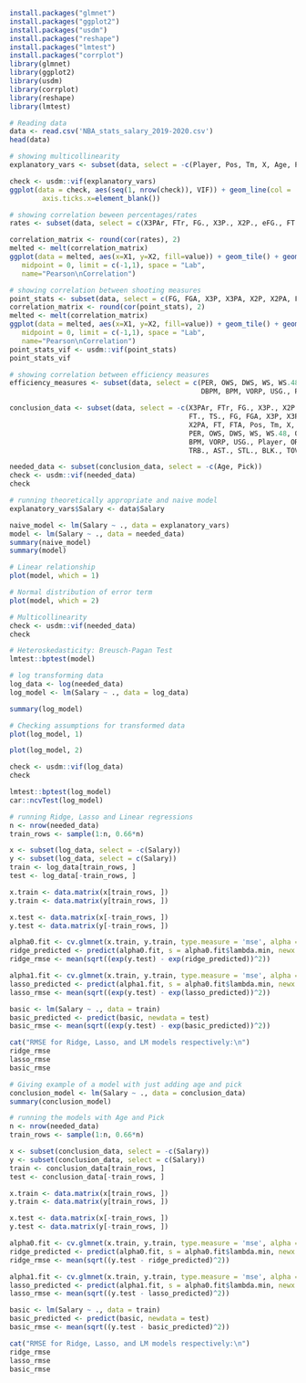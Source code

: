 ```{r}
install.packages("glmnet")
install.packages("ggplot2")
install.packages("usdm")
install.packages("reshape")
install.packages("lmtest")
install.packages("corrplot")
library(glmnet)
library(ggplot2)
library(usdm)
library(corrplot)
library(reshape)
library(lmtest)
```


```{r}
# Reading data
data <- read.csv('NBA_stats_salary_2019-2020.csv')
head(data)
```


```{r}
# showing multicollinearity
explanatory_vars <- subset(data, select = -c(Player, Pos, Tm, X, Age, Pick))

check <- usdm::vif(explanatory_vars)
ggplot(data = check, aes(seq(1, nrow(check)), VIF)) + geom_line(col = 'red') + theme(axis.title.x = element_blank(),axis.text.x=element_blank(),
        axis.ticks.x=element_blank())
```


```{r}
# showing correlation beween percentages/rates
rates <- subset(data, select = c(X3PAr, FTr, FG., X3P., X2P., eFG., FT., TS., Salary))

correlation_matrix <- round(cor(rates), 2)
melted <- melt(correlation_matrix)
ggplot(data = melted, aes(x=X1, y=X2, fill=value)) + geom_tile() + geom_text(aes(X1, X2, label = value), color = "black", size = 2) +  scale_fill_gradient2(low = "blue", high = "red", mid = "white", 
   midpoint = 0, limit = c(-1,1), space = "Lab", 
   name="Pearson\nCorrelation")
```


```{r}
# showing correlation between shooting measures
point_stats <- subset(data, select = c(FG, FGA, X3P, X3PA, X2P, X2PA, FT, FTA, PTS, Salary))
correlation_matrix <- round(cor(point_stats), 2)
melted <- melt(correlation_matrix)
ggplot(data = melted, aes(x=X1, y=X2, fill=value)) + geom_tile() + geom_text(aes(X1, X2, label = value), color = "black", size = 2) +  scale_fill_gradient2(low = "blue", high = "red", mid = "white", 
   midpoint = 0, limit = c(-1,1), space = "Lab", 
   name="Pearson\nCorrelation")
point_stats_vif <- usdm::vif(point_stats)
point_stats_vif
```


```{r}
# showing correlation between efficiency measures
efficiency_measures <- subset(data, select = c(PER, OWS, DWS, WS, WS.48, OBPM, 
                                               DBPM, BPM, VORP, USG., PTS))

conclusion_data <- subset(data, select = -c(X3PAr, FTr, FG., X3P., X2P., eFG.,
                                            FT., TS., FG, FGA, X3P, X3PA, X2P,
                                            X2PA, FT, FTA, Pos, Tm, X, STL, TOV,
                                            PER, OWS, DWS, WS, WS.48, OBPM, DBPM,
                                            BPM, VORP, USG., Player, ORB., DRB.,
                                            TRB., AST., STL., BLK., TOV., MP))

needed_data <- subset(conclusion_data, select = -c(Age, Pick))
check <- usdm::vif(needed_data)
check

```

```{r}
# running theoretically appropriate and naive model
explanatory_vars$Salary <- data$Salary

naive_model <- lm(Salary ~ ., data = explanatory_vars)
model <- lm(Salary ~ ., data = needed_data)
summary(naive_model)
summary(model)

```


```{r}
# Linear relationship
plot(model, which = 1)

# Normal distribution of error term
plot(model, which = 2)

# Multicollinearity
check <- usdm::vif(needed_data)
check

# Heteroskedasticity: Breusch-Pagan Test
lmtest::bptest(model)
```


```{r}
# log transforming data
log_data <- log(needed_data)
log_model <- lm(Salary ~ ., data = log_data)

summary(log_model)
```


```{r}
# Checking assumptions for transformed data
plot(log_model, 1)

plot(log_model, 2)

check <- usdm::vif(log_data)
check

lmtest::bptest(log_model)
car::ncvTest(log_model)

```


```{r}
# running Ridge, Lasso and Linear regressions
n <- nrow(needed_data)
train_rows <- sample(1:n, 0.66*n)

x <- subset(log_data, select = -c(Salary))
y <- subset(log_data, select = c(Salary))
train <- log_data[train_rows, ]
test <- log_data[-train_rows, ]

x.train <- data.matrix(x[train_rows, ])
y.train <- data.matrix(y[train_rows, ])

x.test <- data.matrix(x[-train_rows, ])
y.test <- data.matrix(y[-train_rows, ])

alpha0.fit <- cv.glmnet(x.train, y.train, type.measure = 'mse', alpha = 0, family = 'gaussian')
ridge_predicted <- predict(alpha0.fit, s = alpha0.fit$lambda.min, newx = x.test)
ridge_rmse <- mean(sqrt((exp(y.test) - exp(ridge_predicted))^2))

alpha1.fit <- cv.glmnet(x.train, y.train, type.measure = 'mse', alpha = 1, family = 'gaussian')
lasso_predicted <- predict(alpha1.fit, s = alpha0.fit$lambda.min, newx = x.test)
lasso_rmse <- mean(sqrt((exp(y.test) - exp(lasso_predicted))^2))

basic <- lm(Salary ~ ., data = train)
basic_predicted <- predict(basic, newdata = test)
basic_rmse <- mean(sqrt((exp(y.test) - exp(basic_predicted))^2))

cat("RMSE for Ridge, Lasso, and LM models respectively:\n")
ridge_rmse
lasso_rmse
basic_rmse
```


```{r}
# Giving example of a model with just adding age and pick
conclusion_model <- lm(Salary ~ ., data = conclusion_data)
summary(conclusion_model)
```


```{r}
# running the models with Age and Pick
n <- nrow(needed_data)
train_rows <- sample(1:n, 0.66*n)

x <- subset(conclusion_data, select = -c(Salary))
y <- subset(conclusion_data, select = c(Salary))
train <- conclusion_data[train_rows, ]
test <- conclusion_data[-train_rows, ]

x.train <- data.matrix(x[train_rows, ])
y.train <- data.matrix(y[train_rows, ])

x.test <- data.matrix(x[-train_rows, ])
y.test <- data.matrix(y[-train_rows, ])

alpha0.fit <- cv.glmnet(x.train, y.train, type.measure = 'mse', alpha = 0, family = 'gaussian')
ridge_predicted <- predict(alpha0.fit, s = alpha0.fit$lambda.min, newx = x.test)
ridge_rmse <- mean(sqrt((y.test - ridge_predicted)^2))

alpha1.fit <- cv.glmnet(x.train, y.train, type.measure = 'mse', alpha = 1, family = 'gaussian')
lasso_predicted <- predict(alpha1.fit, s = alpha0.fit$lambda.min, newx = x.test)
lasso_rmse <- mean(sqrt((y.test - lasso_predicted)^2))

basic <- lm(Salary ~ ., data = train)
basic_predicted <- predict(basic, newdata = test)
basic_rmse <- mean(sqrt((y.test - basic_predicted)^2))

cat("RMSE for Ridge, Lasso, and LM models respectively:\n")
ridge_rmse
lasso_rmse
basic_rmse
```




